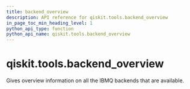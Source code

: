```yaml
---
title: backend_overview
description: API reference for qiskit.tools.backend_overview
in_page_toc_min_heading_level: 1
python_api_type: function
python_api_name: qiskit.tools.backend_overview
---
```


# qiskit.tools.backend\_overview

<Function id="qiskit.tools.backend_overview" name="backend_overview" isDedicatedPage={true} github="https://github.com/qiskit/qiskit/tree/stable/0.20/qiskit/tools/monitor/overview.py" signature="backend_overview()">
  Gives overview information on all the IBMQ backends that are available.
</Function>

